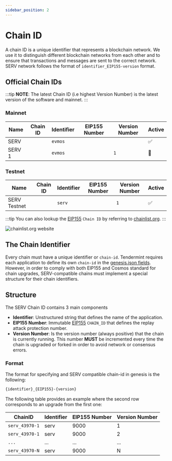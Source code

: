 ```yaml
---
sidebar_position: 2
---
```


# Chain ID


A chain ID is a unique identifier that represents a blockchain network. We use it to distinguish different blockchain
networks from each other and to ensure that transactions and messages are sent to the correct network. SERV network
follows the format of `identifier_EIP155-version` format.

## Official Chain IDs

:::tip
**NOTE**: The latest Chain ID (i.e highest Version Number) is the latest version of the software and mainnet.
:::

### Mainnet

| Name                                            | Chain ID                                      | Identifier | EIP155 Number                         | Version Number                              | Active |
| ----------------------------------------------- | --------------------------------------------- | ---------- | ------------------------------------- | ------------------------------------------- | -------|
| SERV <ProjectValue keyword="version_number" /> |  <Highlighter pretext="evmos_" keyword="chain_id" postText="-2" /> | `evmos`    | <Highlighter keyword="chain_id" /> |  <Highlighter keyword="version_number" /> | ✅ |
| SERV 1                                         | <Highlighter pretext="evmos_" keyword="chain_id" postText="-1" />  | `evmos`    | <Highlighter keyword="chain_id" /> | `1`                                         | 🚫 |

### Testnet

| Name                              | Chain ID                                              | Identifier | EIP155 Number                                 | Version Number                                      | Active |
| --------------------------------- | ----------------------------------------------------- | ---------- | --------------------------------------------- | --------------------------------------------------- | ------- |
| SERV Testnet                | <Highlighter pretext="serv_" keyword="testnet_chain_id" postText="-1" /> | `serv`    |  <Highlighter keyword="testnet_chain_id" /> | `1`                                                 | ✅ |

:::tip
You can also lookup the [EIP155](https://github.com/ethereum/EIPs/blob/master/EIPS/eip-155.md) `Chain ID` by referring
to [chainlist.org](https://chainlist.org/).
:::

![chainlist.org website](/img/chainlist.png)

## The Chain Identifier

Every chain must have a unique identifier or `chain-id`. Tendermint requires each application to
define its own `chain-id` in the [genesis.json fields](https://docs.tendermint.com/master/spec/core/genesis.html#genesis-fields).
 However, in order to comply with both EIP155 and Cosmos standard for chain upgrades, SERV-compatible chains must implement
  a special structure for their chain identifiers.

## Structure

The SERV Chain ID contains 3 main components

- **Identifier**: Unstructured string that defines the name of the application.
- **EIP155 Number**: Immutable [EIP155](https://github.com/ethereum/EIPs/blob/master/EIPS/eip-155.md) `CHAIN_ID` that
 defines the replay attack protection number.
- **Version Number**: Is the version number (always positive) that the chain is currently running.
This number **MUST** be incremented every time the chain is upgraded or forked in order to avoid network or consensus errors.

### Format

The format for specifying and SERV compatible chain-id in genesis is the following:

```bash
{identifier}_{EIP155}-{version}
```

The following table provides an example where the second row corresponds to an upgrade from the first one:

| ChainID        | Identifier | EIP155 Number | Version Number |
| -------------- | ---------- | ------------- | -------------- |
| `serv_43970-1` |serv      | 9000          | 1              |
| `serv_43970-1` |serv      | 9000          | 2              |
| `...`          | ...        | ...           | ...            |
| `serv_43970-N` |serv      | 9000          | N              |
